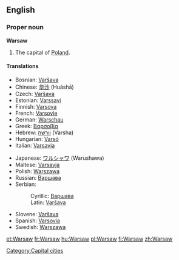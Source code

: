 {{wikipedia}}
==English==

===Proper noun===
'''Warsaw'''

# The capital of [[Poland]].

====Translations====
{{top}}
*Bosnian: [[Varšava#Bosnian|Varšava]] {{m}}
*Chinese: [[华沙]] (Huáshā)
* Czech: [[Varšava]] {{f}}
*Estonian: [[Varssavi]]
*Finnish: [[Varsova]]
*French: [[Varsovie]]
*German: [[Warschau]]
*Greek: [[Βαρσοβία]]
*Hebrew: [[וורשה]] (Varsha)
*Hungarian: [[Varsó]]
*Italian: [[Varsavia]] {{f}}
{{mid}}
*Japanese: [[ワルシャワ]] (Warushawa)
*Maltese: [[Varsavja]]
*Polish: [[Warszawa]] {{f}}
*Russian: [[Варшава]] {{f}}
*Serbian:
*:Cyrillic: [[Варшава#Serbian|Варшава]] {{m}}
*:Latin: [[Varšava#Serbian|Varšava]] {{m}}
*Slovene: [[Varšava]] {{f}}
*Spanish: [[Varsovia]]
*Swedish: [[Warszawa]]
{{bottom}}

[[Category:Capital cities]]

[[et:Warsaw]]
[[fr:Warsaw]]
[[hu:Warsaw]]
[[pl:Warsaw]]
[[fi:Warsaw]]
[[zh:Warsaw]]